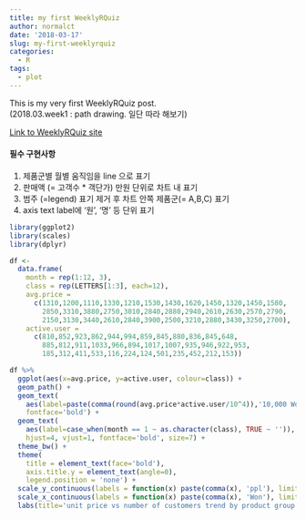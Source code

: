 ```yaml
---
title: my first WeeklyRQuiz
author: normalct
date: '2018-03-17'
slug: my-first-weeklyrquiz
categories:
  - R
tags:
  - plot
---
```


This is my very first WeeklyRQuiz post.  
(2018.03.week1 : path drawing.  일단 따라 해보기)

[Link to WeeklyRQuiz site](https://github.com/R-Korea/weekly_R_quiz/tree/master/201803/1.path_drawing)

#### 필수 구현사항

1. 제품군별 월별 움직임을 line 으로 표기
2. 판매액 (= 고객수 * 객단가) 만원 단위로 차트 내 표기
3. 범주 (=legend) 표기 제거 후 차트 안쪽 제품군(= A,B,C) 표기
4. axis text label에 '원', '명' 등 단위 표기

```r
library(ggplot2)
library(scales)
library(dplyr)

df <- 
  data.frame(
    month = rep(1:12, 3),
    class = rep(LETTERS[1:3], each=12),
    avg.price = 
      c(1310,1200,1110,1330,1210,1530,1430,1620,1450,1320,1450,1580,
        2850,3310,3880,2750,3010,2840,2880,2940,2610,2630,2570,2790,
        2150,3130,3440,2610,2840,3900,2500,3210,2880,3430,3250,2700),
    active.user = 
      c(810,852,923,862,944,994,859,845,880,836,845,648,
        885,812,911,1033,966,894,1017,1007,935,946,922,953,
        185,312,411,533,116,224,124,501,235,452,212,153))
```

```r
df %>%
  ggplot(aes(x=avg.price, y=active.user, colour=class)) +
  geom_path() +
  geom_text(
    aes(label=paste(comma(round(avg.price*active.user/10^4)),'10,000 Won')),
    fontface='bold') +
  geom_text(
    aes(label=case_when(month == 1 ~ as.character(class), TRUE ~ '')), 
    hjust=4, vjust=1, fontface='bold', size=7) +
  theme_bw() +
  theme(
    title = element_text(face='bold'),
    axis.title.y = element_text(angle=0), 
    legend.position = 'none') +
  scale_y_continuous(labels = function(x) paste(comma(x), 'ppl'), limits = c(0,1200)) +
  scale_x_continuous(labels = function(x) paste(comma(x), 'Won'), limits = c(0,4500)) +
  labs(title='unit price vs number of customers trend by product group', y='number of customers', x='unit price')
```

